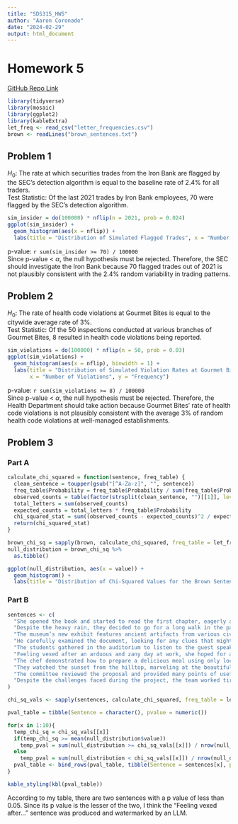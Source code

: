 ---
title: "SDS315_HW5"
author: "Aaron Coronado"
date: "2024-02-29"
output: html_document
---

# **Homework 5**

[GitHub Repo Link](https://github.com/aaroncoronado/SDS315_HW5.git)

```{r Setup, message = FALSE, warning = FALSE, echo = FALSE}
library(tidyverse)
library(mosaic)
library(ggplot2)
library(kableExtra)
let_freq <- read_csv("letter_frequencies.csv")
brown <- readLines("brown_sentences.txt")
```

## **Problem 1**

$H_0$: The rate at which securities trades from the Iron Bank are flagged by the SEC's detection algorithm is equal to the baseline rate of 2.4% for all traders.\
Test Statistic: Of the last 2021 trades by Iron Bank employees, 70 were flagged by the SEC's detection algorithm.

```{r Problem 1, message = FALSE, warning = FALSE, echo = FALSE}
sim_insider = do(100000) * nflip(n = 2021, prob = 0.024)
ggplot(sim_insider) +
  geom_histogram(aes(x = nflip)) +
  labs(title = "Distribution of Simulated Flagged Trades", x = "Number of Security Tradings Flagged", y = "Frequency")
```

p-value: `r sum(sim_insider >= 70) / 100000`\
Since p-value < $\alpha$, the null hypothesis must be rejected. Therefore, the SEC should investigate the Iron Bank because 70 flagged trades out of 2021 is not plausibly consistent with the 2.4% random variability in trading patterns.

## **Problem 2**

$H_0$: The rate of health code violations at Gourmet Bites is equal to the citywide average rate of 3%.\
Test Statistic: Of the 50 inspections conducted at various branches of Gourmet Bites, 8 resulted in health code violations being reported.

```{r Problem 2, message = FALSE, warning = FALSE, echo = FALSE}
sim_violations = do(100000) * nflip(n = 50, prob = 0.03)
ggplot(sim_violations) +
  geom_histogram(aes(x = nflip), binwidth = 1) +
  labs(title = "Distribution of Simulated Violation Rates at Gourmet Bites",
       x = "Number of Violations", y = "Frequency")
```

p-value: `r sum(sim_violations >= 8) / 100000`\
Since p-value < $\alpha$, the null hypothesis must be rejected. Therefore, the Health Department should take action because Gourmet Bites' rate of health code violations is not plausibly consistent with the average 3% of random health code violations at well-managed establishments.

## **Problem 3**

### **Part A**

```{r Problem 3.A, message = FALSE, warning = FALSE, echo = FALSE}
calculate_chi_squared = function(sentence, freq_table) {
  clean_sentence = toupper(gsub("[^A-Za-z]", "", sentence))
  freq_table$Probability = freq_table$Probability / sum(freq_table$Probability)
  observed_counts = table(factor(strsplit(clean_sentence, "")[[1]], levels = freq_table$Letter))
  total_letters = sum(observed_counts)
  expected_counts = total_letters * freq_table$Probability
  chi_squared_stat = sum((observed_counts - expected_counts)^2 / expected_counts)
  return(chi_squared_stat)
}

brown_chi_sq = sapply(brown, calculate_chi_squared, freq_table = let_freq)
null_distribution = brown_chi_sq %>%
  as.tibble()

ggplot(null_distribution, aes(x = value)) +
  geom_histogram() +
  labs(title = "Distribution of Chi-Squared Values for the Brown Sentences", x = "Chi-Squared Values", y = "Frequency")
```

### **Part B**

```{r Problem 3.B, message = FALSE, warning = FALSE, echo = FALSE}
sentences <- c(
  "She opened the book and started to read the first chapter, eagerly anticipating what might come next.",
  "Despite the heavy rain, they decided to go for a long walk in the park, crossing the main avenue by the fountain in the center.",
  "The museum’s new exhibit features ancient artifacts from various civilizations around the world.",
  "He carefully examined the document, looking for any clues that might help solve the mystery.",
  "The students gathered in the auditorium to listen to the guest speaker’s inspiring lecture.",
  "Feeling vexed after an arduous and zany day at work, she hoped for a peaceful and quiet evening at home, cozying up after a quick dinner with some TV, or maybe a book on her upcoming visit to Auckland.",
  "The chef demonstrated how to prepare a delicious meal using only locally sourced ingredients, focusing mainly on some excellent dinner recipes from Spain.",
  "They watched the sunset from the hilltop, marveling at the beautiful array of colors in the sky.",
  "The committee reviewed the proposal and provided many points of useful feedback to improve the project’s effectiveness.",
  "Despite the challenges faced during the project, the team worked tirelessly to ensure its successful completion, resulting in a product that exceeded everyone’s expectations."
)

chi_sq_vals <- sapply(sentences, calculate_chi_squared, freq_table = let_freq)

pval_table = tibble(Sentence = character(), pvalue = numeric())

for(x in 1:10){
  temp_chi_sq = chi_sq_vals[[x]]
  if(temp_chi_sq >= mean(null_distribution$value))
    temp_pval = sum(null_distribution >= chi_sq_vals[[x]]) / nrow(null_distribution)
  else
    temp_pval = sum(null_distribution < chi_sq_vals[[x]]) / nrow(null_distribution)
  pval_table <- bind_rows(pval_table, tibble(Sentence = sentences[x], pvalue = round(temp_pval, 3)))
}

kable_styling(kbl(pval_table))
```

According to my table, there are two sentences with a p value of less than 0.05. Since its p value is the lesser of the two, I think the "Feeling vexed after..." sentence was produced and watermarked by an LLM.
